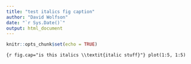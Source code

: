 ```yaml
---
title: "test italics fig caption"
author: "David Wolfson"
date: "`r Sys.Date()`"
output: html_document
---
```


```r
knitr::opts_chunk$set(echo = TRUE)
```

```{r fig.cap="is this italics \\textit{italic stuff}"}
plot(1:5, 1:5)
```

